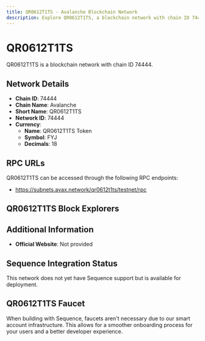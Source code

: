 ```yaml
--- 
title: QR0612T1TS - Avalanche Blockchain Network
description: Explore QR0612T1TS, a blockchain network with chain ID 74444. Learn about its native currency, QR0612T1TS Token, and how to interact with the network.
---
```


# QR0612T1TS

QR0612T1TS is a blockchain network with chain ID 74444.

## Network Details

- **Chain ID**: 74444
- **Chain Name**: Avalanche
- **Short Name**: QR0612T1TS
- **Network ID**: 74444
- **Currency**: 
  - **Name**: QR0612T1TS Token
  - **Symbol**: FYJ
  - **Decimals**: 18

## RPC URLs

QR0612T1TS can be accessed through the following RPC endpoints:

- https://subnets.avax.network/qr0612t1ts/testnet/rpc

## QR0612T1TS Block Explorers



## Additional Information

- **Official Website**: Not provided

## Sequence Integration Status

This network does not yet have Sequence support but is available for deployment.

## QR0612T1TS Faucet

When building with Sequence, faucets aren't necessary due to our smart account infrastructure. This allows for a smoother onboarding process for your users and a better developer experience.
